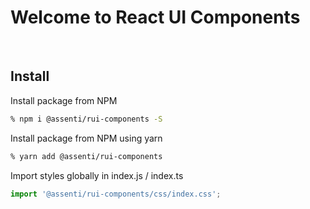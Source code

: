 
<Meta title="Get Started" />

# Welcome to React UI Components

<br/>

## Install
Install package from NPM
```bash
% npm i @assenti/rui-components -S
```
Install package from NPM using yarn

```bash
% yarn add @assenti/rui-components
```
Import styles globally in index.js / index.ts
```jsx
import '@assenti/rui-components/css/index.css';
```
